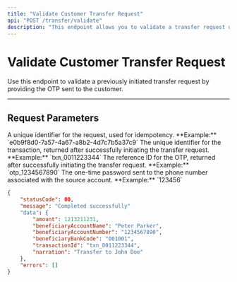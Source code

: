 ```yaml
---
title: "Validate Customer Transfer Request"
api: "POST /transfer/validate"
description: "This endpoint allows you to validate a transfer request using the provided OTP."
---
```


# Validate Customer Transfer Request

Use this endpoint to validate a previously initiated transfer request by providing the OTP sent to the customer.

---

## Request Parameters

<ParamField header="requestId" type="string" required>
  A unique identifier for the request, used for idempotency.  
  **Example:** `e0b9f8d0-7a57-4a67-a8b2-4d7c7b5a37c9`
</ParamField>

<ParamField body="transactionId" type="string" required>
  The unique identifier for the transaction, returned after successfully initiating the transfer request.  
  **Example:** `txn_0011223344`
</ParamField>

<ParamField body="otpReferenceId" type="string" required>
  The reference ID for the OTP, returned after successfully initiating the transfer request.  
  **Example:** `otp_1234567890`
</ParamField>

<ParamField body="otp" type="string" required>
  The one-time password sent to the phone number associated with the source account.  
  **Example:** `123456`
</ParamField>

<ResponseExample>

```json
{
	"statusCode": 00,
	"message": "Completed successfully"
	"data": {
		"amount": 1213211231,
		"beneficiaryAccountName": "Peter Parker",
		"beneficiaryAccountNumber": "1234567890",
		"beneficiaryBankCode": "001001",
		"transactionId": "txn_0011223344",
		"narration": "Transfer to John Doe"
	},
	"errors": []
}
```

</ResponseExample>
